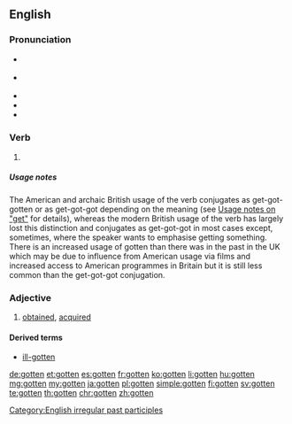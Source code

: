 ==English==

===Pronunciation===
* {{a|RP}} {{IPA|/ˈɡɒtn̩/|lang=en}}
* {{a|GenAm}} {{IPA|/ˈɡɑʔn̩/|lang=en}}
* {{audio|en-us-gotten.ogg|Audio (US)|lang=en}}
* {{rhymes|ɒtən|lang=en}}
* {{hyphenation|got|ten|lang=en}}

===Verb===
{{head|en|past participle}}

# {{label|en|now mostly|North America|Irish|Northern British}} {{past participle of|get|lang=en|nocat=1}}

=====Usage notes=====
The American and archaic British usage of the verb conjugates as get-got-gotten or as get-got-got depending on the meaning (see [[get#Usage notes|Usage notes on "get"]] for details), whereas the modern British usage of the verb has largely lost this distinction and conjugates as get-got-got in most cases except, sometimes, where the speaker wants to emphasise getting something. There is an increased usage of gotten than there was in the past in the UK which may be due to influence from American usage via films and increased access to American programmes in Britain but it is still less common than the get-got-got conjugation.

===Adjective===
{{en-adj|-}}

# {{label|en|mostly in combination}} [[obtained]], [[acquired]]

====Derived terms====
* [[ill-gotten]]

[[Category:English irregular past participles]]

[[de:gotten]]
[[et:gotten]]
[[es:gotten]]
[[fr:gotten]]
[[ko:gotten]]
[[li:gotten]]
[[hu:gotten]]
[[mg:gotten]]
[[my:gotten]]
[[ja:gotten]]
[[pl:gotten]]
[[simple:gotten]]
[[fi:gotten]]
[[sv:gotten]]
[[te:gotten]]
[[th:gotten]]
[[chr:gotten]]
[[zh:gotten]]